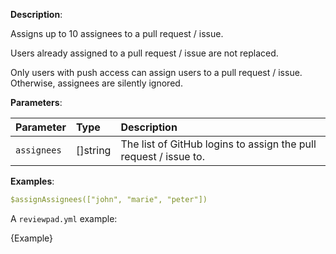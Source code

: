 
**Description**:

Assigns up to 10 assignees to a pull request / issue.

Users already assigned to a pull request / issue are not replaced.

Only users with push access can assign users to a pull request / issue. Otherwise, assignees are silently ignored.

**Parameters**:

| Parameter    | Type       | Description                                                       |
| :----------- | :--------- | :---------------------------------------------------------------- |
| `assignees`  | \[]string  | The list of GitHub logins to assign the pull request / issue to.  |

**Examples**:

```yml
$assignAssignees(["john", "marie", "peter"])
```

A `reviewpad.yml` example:

<CodeBlock language="yml">{Example}</CodeBlock>
